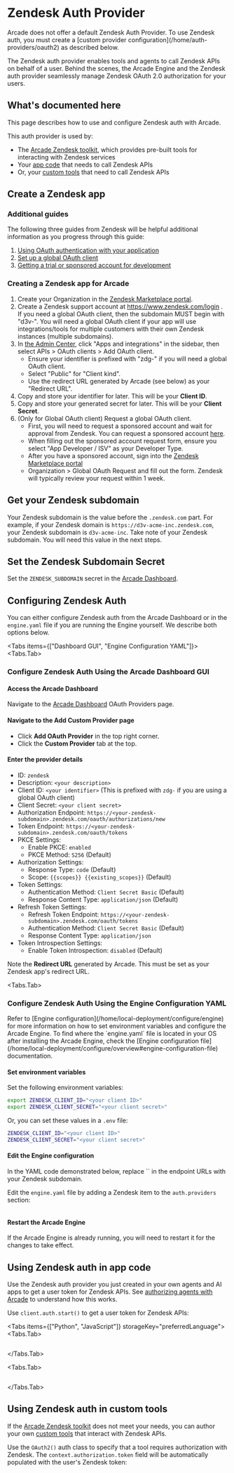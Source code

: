 
# Zendesk Auth Provider

<Note>
  Arcade does not offer a default Zendesk Auth Provider. To use Zendesk auth, you must create
  a [custom provider configuration](/home/auth-providers/oauth2) as described below.
</Note>

The Zendesk auth provider enables tools and agents to call Zendesk APIs on behalf of a user. Behind the scenes, the Arcade Engine and the Zendesk auth provider seamlessly manage Zendesk OAuth 2.0 authorization for your users.

## What's documented here

This page describes how to use and configure Zendesk auth with Arcade.

This auth provider is used by:

- The [Arcade Zendesk toolkit](/toolkits/customer-support/zendesk), which provides pre-built tools for interacting with Zendesk services
- Your [app code](#using-zendesk-auth-in-app-code) that needs to call Zendesk APIs
- Or, your [custom tools](#using-zendesk-auth-in-custom-tools) that need to call Zendesk APIs

## Create a Zendesk app

### Additional guides
The following three guides from Zendesk will be helpful additional information as you progress through this guide:
1. [Using OAuth authentication with your application](https://support.zendesk.com/hc/en-us/articles/4408845965210-Using-OAuth-authentication-with-your-application)
2. [Set up a global OAuth client](https://developer.zendesk.com/documentation/marketplace/building-a-marketplace-app/set-up-a-global-oauth-client/)
3. [Getting a trial or sponsored account for development](https://developer.zendesk.com/documentation/api-basics/getting-started/getting-a-trial-or-sponsored-account-for-development/)

### Creating a Zendesk app for Arcade
1. Create your Organization in the [Zendesk Marketplace portal](https://apps.zendesk.com/).
1. Create a Zendesk support account at https://www.zendesk.com/login . If you need a global OAuth client, then the subdomain MUST begin with "d3v-". You will need a global OAuth client if your app will use integrations/tools for multiple customers with their own Zendesk instances (multiple subdomains).
1. In [the Admin Center](https://support.zendesk.com/hc/en-us/articles/4581766374554#topic_hfg_dyz_1hb), click "Apps and integrations" in the sidebar, then select APIs > OAuth clients > Add OAuth client.
    * Ensure your identifier is prefixed with "zdg-" if you will need a global OAuth client.
    * Select "Public" for "Client kind".
    * Use the redirect URL generated by Arcade (see below) as your "Redirect URL".
1. Copy and store your identifier for later. This will be your **Client ID**.
1. Copy and store your generated secret for later. This will be your **Client Secret**.
1. (Only for Global OAuth client) Request a global OAuth client.
    * First, you will need to request a sponsored account and wait for approval from Zendesk. You can request a sponsored account [here](https://developer.zendesk.com/documentation/api-basics/getting-started/getting-a-trial-or-sponsored-account-for-development/#requesting-a-sponsored-test-account).
    * When filling out the sponsored account request form, ensure you select "App Developer / ISV" as your Developer Type.
    * After you have a sponsored account, sign into the [Zendesk Marketplace portal](https://apps.zendesk.com/)
    * Organization > Global OAuth Request and fill out the form. Zendesk will typically review your request within 1 week.



## Get your Zendesk subdomain

Your Zendesk subdomain is the value before the `.zendesk.com` part. For example, if your Zendesk domain is `https://d3v-acme-inc.zendesk.com`, your Zendesk subdomain is `d3v-acme-inc`. Take note of your Zendesk subdomain. You will need this value in the next steps.

## Set the Zendesk Subdomain Secret

Set the `ZENDESK_SUBDOMAIN` secret in the [Arcade Dashboard](https://api.arcade.dev/dashboard/auth/secrets).

## Configuring Zendesk Auth

You can either configure Zendesk auth from the Arcade Dashboard or in the `engine.yaml` file if you are running the Engine yourself. We describe both options below.

<Tabs items={["Dashboard GUI", "Engine Configuration YAML"]}>
<Tabs.Tab>

### Configure Zendesk Auth Using the Arcade Dashboard GUI

<Steps>

#### Access the Arcade Dashboard

Navigate to the [Arcade Dashboard](https://api.arcade.dev/dashboard/auth/oauth) OAuth Providers page.

#### Navigate to the Add Custom Provider page

- Click **Add OAuth Provider** in the top right corner.
- Click the **Custom Provider** tab at the top.

#### Enter the provider details

- ID: `zendesk`
- Description: `<your description>`
- Client ID: `<your identifier>` (This is prefixed with `zdg-` if you are using a global OAuth client)
- Client Secret: `<your client secret>`
- Authorization Endpoint: `https://<your-zendesk-subdomain>.zendesk.com/oauth/authorizations/new`
- Token Endpoint: `https://<your-zendesk-subdomain>.zendesk.com/oauth/tokens`
- PKCE Settings:
  - Enable PKCE: `enabled`
  - PKCE Method: `S256` (Default)
- Authorization Settings:
  - Response Type: `code` (Default)
  - Scope: `{{scopes}} {{existing_scopes}}` (Default)
- Token Settings:
  - Authentication Method: `Client Secret Basic` (Default)
  - Response Content Type: `application/json` (Default)
- Refresh Token Settings:
  - Refresh Token Endpoint: `https://<your-zendesk-subdomain>.zendesk.com/oauth/tokens`
  - Authentication Method: `Client Secret Basic` (Default)
  - Response Content Type: `application/json`
- Token Introspection Settings:
  - Enable Token Introspection: `disabled` (Default)

Note the **Redirect URL** generated by Arcade. This must be set as your Zendesk app's redirect URL.

</Steps>
</Tabs.Tab>

<Tabs.Tab>

### Configure Zendesk Auth Using the Engine Configuration YAML

<Tip>
  Refer to [Engine configuration](/home/local-deployment/configure/engine) for more information on how to set environment variables and configure the Arcade Engine.
</Tip>

<Tip>
  To find where the `engine.yaml` file is located in your OS after installing the Arcade Engine, check the [Engine configuration file](/home/local-deployment/configure/overview#engine-configuration-file) documentation.
</Tip>

<Steps>

#### Set environment variables

Set the following environment variables:

```bash
export ZENDESK_CLIENT_ID="<your client ID>"
export ZENDESK_CLIENT_SECRET="<your client secret>"
```

Or, you can set these values in a `.env` file:

```bash
ZENDESK_CLIENT_ID="<your client ID>"
ZENDESK_CLIENT_SECRET="<your client secret>"
```

#### Edit the Engine configuration

<Note>
  In the YAML code demonstrated below, replace `<your-zendesk-subdomain>` in the endpoint URLs with your Zendesk subdomain.
</Note>

Edit the `engine.yaml` file by adding a Zendesk item to the `auth.providers` section:

```yaml file=<rootDir>/examples/code/integrations/zendesk/config_provider.engine.yaml {3-43}

```

#### Restart the Arcade Engine

If the Arcade Engine is already running, you will need to restart it for the changes to take effect.

</Steps>
</Tabs.Tab>

</Tabs>

## Using Zendesk auth in app code

Use the Zendesk auth provider you just created in your own agents and AI apps to get a user token for Zendesk APIs. See [authorizing agents with Arcade](/home/auth/how-arcade-helps) to understand how this works.

Use `client.auth.start()` to get a user token for Zendesk APIs:

<Tabs items={["Python", "JavaScript"]} storageKey="preferredLanguage">
<Tabs.Tab>

```python file=<rootDir>/examples/code/integrations/zendesk/custom_auth.py {6-10}

```

</Tabs.Tab>

<Tabs.Tab>

```javascript file=<rootDir>/examples/code/integrations/zendesk/custom_auth.js {8-11}

```

</Tabs.Tab>

</Tabs>

## Using Zendesk auth in custom tools

If the [Arcade Zendesk toolkit](/toolkits/customer-support/zendesk) does not meet your needs, you can author your own [custom tools](/home/build-tools/create-a-toolkit) that interact with Zendesk APIs.

Use the `OAuth2()` auth class to specify that a tool requires authorization with Zendesk. The `context.authorization.token` field will be automatically populated with the user's Zendesk token:

```python file=<rootDir>/examples/code/integrations/zendesk/custom_tool.py

```
